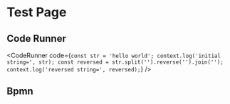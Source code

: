 
# Test Page

## Code Runner

<CodeRunner
  code={`
    const str = 'hello world';
    context.log('initial string=', str);
    const reversed = str.split('').reverse('').join('');
    context.log('reversed string=', reversed);
`}
/>


## Bpmn

<Bpmn />
